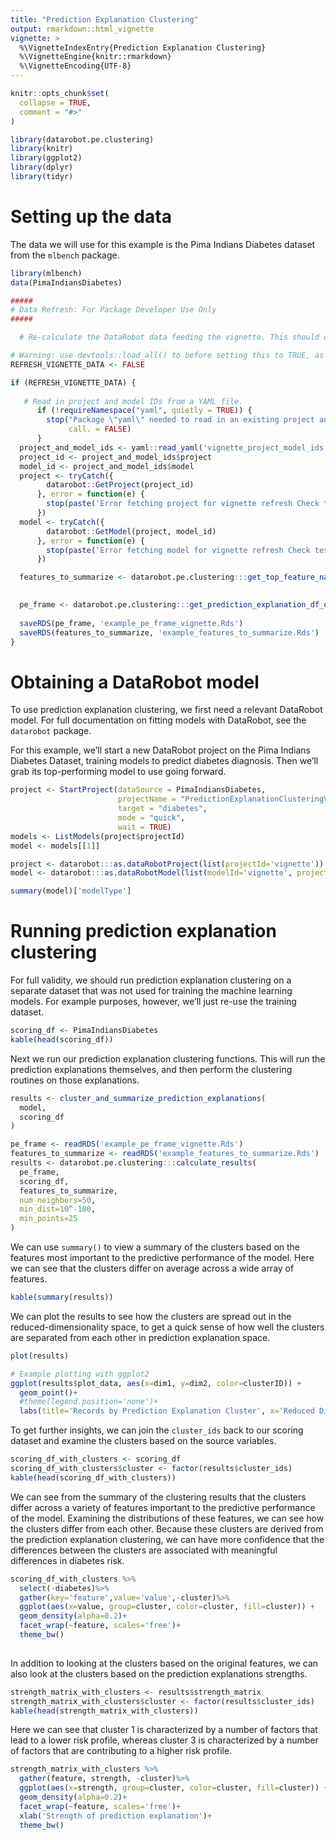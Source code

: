 ```yaml
---
title: "Prediction Explanation Clustering"
output: rmarkdown::html_vignette
vignette: >
  %\VignetteIndexEntry{Prediction Explanation Clustering}
  %\VignetteEngine{knitr::rmarkdown}
  %\VignetteEncoding{UTF-8}
---
```


```r
knitr::opts_chunk$set(
  collapse = TRUE,
  comment = "#>"
)
```

```r
library(datarobot.pe.clustering)
library(knitr)
library(ggplot2)
library(dplyr)
library(tidyr)
```


# Setting up the data

The data we will use for this example is the Pima Indians Diabetes dataset from the `mlbench` package.


```r
library(mlbench)
data(PimaIndiansDiabetes)
```


```r

#####
# Data Refresh: For Package Developer Use Only
#####

  # Re-calculate the DataRobot data feeding the vignette. This should only be necessary if there is some kind of change in DataRobot prediction explanations, model objects, or project objects as returned by the datarobot R package.

# Warning: use devtools::load_all() to before setting this to TRUE, as you'll want to use the most up-to-date package functions
REFRESH_VIGNETTE_DATA <- FALSE 

if (REFRESH_VIGNETTE_DATA) {
  
   # Read in project and model IDs from a YAML file.
      if (!requireNamespace("yaml", quietly = TRUE)) {
        stop("Package \"yaml\" needed to read in an existing project and model IDs from disk. Please install it, or alter this code to hardcode project and model IDs.",
             call. = FALSE)
      }
  project_and_model_ids <- yaml::read_yaml('vignette_project_model_ids.yaml')  # must be project and model built on Pima indians data
  project_id <- project_and_model_ids$project
  model_id <- project_and_model_ids$model
  project <- tryCatch({
        datarobot::GetProject(project_id)
      }, error = function(e) {
        stop(paste('Error fetching project for vignette refresh Check tests/testthat/test_project_model_ids.yaml. Exception: ',e))
      })
  model <- tryCatch({
        datarobot::GetModel(project, model_id)
      }, error = function(e) {
        stop(paste('Error fetching model for vignette refresh Check tests/testthat/test_project_model_ids.yaml. Exception: ',e))
      })

  features_to_summarize <- datarobot.pe.clustering:::get_top_feature_names(model, num_feature_summarizations = 10)

  
  pe_frame <- datarobot.pe.clustering:::get_prediction_explanation_df_outer(model, PimaIndiansDiabetes, max_explanations=3)
  
  saveRDS(pe_frame, 'example_pe_frame_vignette.Rds')
  saveRDS(features_to_summarize, 'example_features_to_summarize.Rds')
}
```


# Obtaining a DataRobot model

To use prediction explanation clustering, we first need a relevant DataRobot model. For full documentation on fitting models with DataRobot, see the `datarobot` package.

For this example, we'll start a new DataRobot project on the Pima Indians Diabetes Dataset, training models to predict diabetes diagnosis. Then we'll grab its top-performing model to use going forward.

```r
project <- StartProject(dataSource = PimaIndiansDiabetes,
                        projectName = "PredictionExplanationClusteringVignette",
                        target = "diabetes",
                        mode = "quick",
                        wait = TRUE)
models <- ListModels(project$projectId)
model <- models[[1]]
```

```r
project <- datarobot:::as.dataRobotProject(list(projectId='vignette'))
model <- datarobot:::as.dataRobotModel(list(modelId='vignette', projectId='test', modelType="RandomForest Classifier (Gini)"))
```


```r
summary(model)['modelType']
```


# Running prediction explanation clustering

For full validity, we should run prediction explanation clustering on a separate dataset that was not used for training the machine learning models. For example purposes, however, we'll just re-use the training dataset.

```r
scoring_df <- PimaIndiansDiabetes
kable(head(scoring_df))
```

Next we run our prediction explanation clustering functions. This will run the prediction explanations themselves, and then perform the clustering routines on those explanations.

```r
results <- cluster_and_summarize_prediction_explanations(
  model,
  scoring_df
)
```


```r
pe_frame <- readRDS('example_pe_frame_vignette.Rds')
features_to_summarize <- readRDS('example_features_to_summarize.Rds')
results <- datarobot.pe.clustering:::calculate_results(
  pe_frame,
  scoring_df,
  features_to_summarize,
  num_neighbors=50,
  min_dist=10^-100,
  min_points=25
)
```

We can use `summary()` to view a summary of the clusters based on the features most important to the predictive performance of the model. Here we can see that the clusters differ on average across a wide array of features.

```r
kable(summary(results))
```

We can plot the results to see how the clusters are spread out in the reduced-dimensionality space, to get a quick sense of how well the clusters are separated from each other in prediction explanation space.

```r
plot(results)
```

```r
# Example plotting with ggplot2
ggplot(results$plot_data, aes(x=dim1, y=dim2, color=clusterID)) +
  geom_point()+
  #theme(legend.position='none')+
  labs(title='Records by Prediction Explanation Cluster', x='Reduced Dimension 1', y='Reduced Dimension 2')

```

To get further insights, we can join the `cluster_ids` back to our scoring dataset and examine the clusters based on the source variables.

```r
scoring_df_with_clusters <- scoring_df
scoring_df_with_clusters$cluster <- factor(results$cluster_ids)
kable(head(scoring_df_with_clusters))
```

We can see from the summary of the clustering results that the clusters differ across a variety of features important to the predictive performance of the model. Examining the distributions of these features, we can see how the clusters differ from each other. Because these clusters are derived from the prediction explanation clustering, we can have more confidence that the differences between the clusters are associated with meaningful differences in diabetes risk.


```r
scoring_df_with_clusters %>%
  select(-diabetes)%>%
  gather(key='feature',value='value',-cluster)%>%
  ggplot(aes(x=value, group=cluster, color=cluster, fill=cluster)) +
  geom_density(alpha=0.2)+
  facet_wrap(~feature, scales='free')+
  theme_bw()
  
```

In addition to looking at the clusters based on the original features, we can also look at the clusters based on the prediction explanations strengths.

```r
strength_matrix_with_clusters <- results$strength_matrix
strength_matrix_with_clusters$cluster <- factor(results$cluster_ids)
kable(head(strength_matrix_with_clusters))
```

Here we can see that cluster 1 is characterized by a number of factors that lead to a lower risk profile, whereas cluster 3 is characterized by a number of factors that are contributing to a higher risk profile.


```r
strength_matrix_with_clusters %>%
  gather(feature, strength, -cluster)%>%
  ggplot(aes(x=strength, group=cluster, color=cluster, fill=cluster)) +
  geom_density(alpha=0.2)+
  facet_wrap(~feature, scales='free')+
  xlab('Strength of prediction explanation')+
  theme_bw()
  
```

